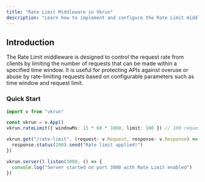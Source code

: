 ```yaml
---
title: "Rate Limit Middleware in Vkrun"
description: "Learn how to implement and configure the Rate Limit middleware in Vkrun to manage client request rates effectively and secure your API against overuse."
---
```


## Introduction

The Rate Limit middleware is designed to control the request rate from clients by limiting the number of requests that can be made within a specified time window. It is useful for protecting APIs against overuse or abuse by rate-limiting requests based on configurable parameters such as time window and request limit.

### Quick Start

```ts
import v from "vkrun"

const vkrun = v.App()
vkrun.rateLimit({ windowMs: 15 * 60 * 1000, limit: 100 }) // 100 requests per 15 minutes

vkrun.get("/rate-limit", (request: v.Request, response: v.Response) => {
  response.status(200).send("Rate limit applied!")
})

vkrun.server().listen(3000, () => {
  console.log("Server started on port 3000 with Rate Limit enabled")
})
```
